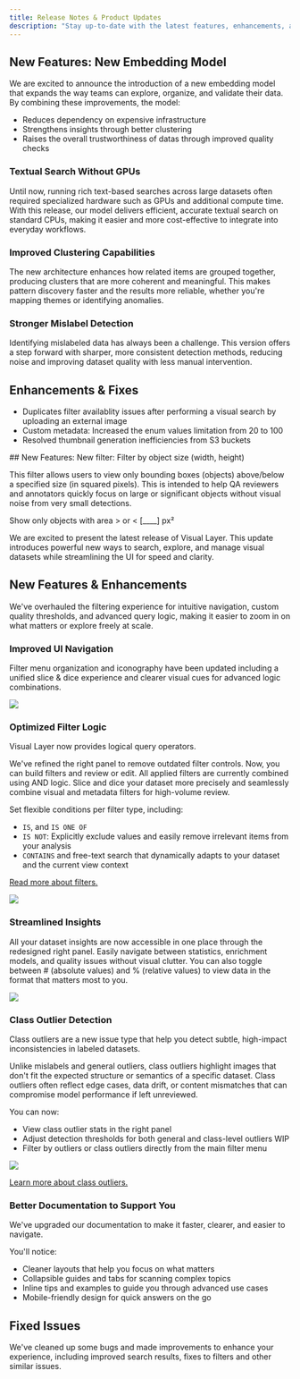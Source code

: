 ```yaml
---
title: Release Notes & Product Updates
description: "Stay up-to-date with the latest features, enhancements, and bug fixes in Visual Layer. This page provides a comprehensive changelog of all product updates."
---
```


<Update label="2025-08-28" version="2.44.2">

## New Features: New Embedding Model

We are excited to announce the introduction of a new embedding model that expands the way teams can explore, organize, and validate their data. By combining these improvements, the model:

- Reduces dependency on expensive infrastructure
- Strengthens insights through better clustering  
- Raises the overall trustworthiness of datas through improved quality checks

### Textual Search Without GPUs

Until now, running rich text-based searches across large datasets often required specialized hardware such as GPUs and additional compute time. With this release, our model delivers efficient, accurate textual search on standard CPUs, making it easier and more cost-effective to integrate into everyday workflows.

### Improved Clustering Capabilities

The new architecture enhances how related items are grouped together, producing clusters that are more coherent and meaningful. This makes pattern discovery faster and the results more reliable, whether you're mapping themes or identifying anomalies.

### Stronger Mislabel Detection

Identifying mislabeled data has always been a challenge. This version offers a step forward with sharper, more consistent detection methods, reducing noise and improving dataset quality with less manual intervention.

## Enhancements & Fixes

- Duplicates filter availablity issues after performing a visual search by uploading an external image
- Custom metadata: Increased the enum values limitation from 20 to 100
- Resolved thumbnail generation inefficiencies from S3 buckets


</Update>

<Update label="2025-08-06" version="2.43.0">
## New Features: New filter: Filter by object size (width, height)

This filter allows users to view only bounding boxes (objects) above/below a specified size (in squared pixels).
This is intended to help QA reviewers and annotators quickly focus on large or significant objects without visual noise from very small detections.

Show only objects with area > or < [____] px²

</Update>

<Update label="2025-05-08" >
We are excited to present the latest release of Visual Layer. This update introduces powerful new ways to search, explore, and manage visual datasets while streamlining the UI for speed and clarity.

## New Features & Enhancements

We've overhauled the filtering experience for intuitive navigation, custom quality thresholds, and advanced query logic, making it easier to zoom in on what matters or explore freely at scale.

### Improved UI Navigation

Filter menu organization and iconography have been updated including a unified slice & dice experience and clearer visual cues for advanced logic combinations.

<Frame>
  <img src="/images/highlight-filters-and-insights.png" />
</Frame>

### Optimized Filter Logic

Visual Layer now provides logical query operators. 

We've refined the right panel to remove outdated filter controls. Now, you can build filters and review or edit. All applied filters are currently combined using AND logic. Slice and dice your dataset more precisely and seamlessly combine visual and metadata filters for high-volume review. 

Set flexible conditions per filter type, including:

* `IS`, and `IS ONE OF`
* `IS NOT`: Explicitly exclude values and easily remove irrelevant items from your analysis
* `CONTAINS` and free-text search that dynamically adapts to your dataset and the current view context

[Read more about filters.](/docs/exploring-datasets/filter-dataset)

<Frame>
  <img src="/images/filters-operators-2.png" />
</Frame>

### Streamlined Insights 

All your dataset insights are now accessible in one place through the redesigned right panel. Easily navigate between statistics, enrichment models, and quality issues without visual clutter. You can also toggle between # (absolute values) and % (relative values) to view data in the format that matters most to you.

<Frame>
  <img src="/images/issues-toggle.gif" />
</Frame>

### Class Outlier Detection

Class outliers are a new issue type that help you detect subtle, high-impact inconsistencies in labeled datasets.

Unlike mislabels and general outliers, class outliers highlight images that don't fit the expected structure or semantics of a specific dataset. Class outliers often reflect edge cases, data drift, or content mismatches that can compromise model performance if left unreviewed.

You can now:

* View class outlier stats in the right panel
* Adjust detection thresholds for both general and class-level outliers WIP
* Filter by outliers or class outliers directly from the main filter menu

<Frame>
  <img src="/images/filters-outliers-classoutliers.png" />
</Frame>

[Learn more about class outliers.](/docs/exploring-datasets/class-outlier)

### Better Documentation to Support You

We've upgraded our documentation to make it faster, clearer, and easier to navigate. 

You'll notice:

* Cleaner layouts that help you focus on what matters
* Collapsible guides and tabs for scanning complex topics
* Inline tips and examples to guide you through advanced use cases
* Mobile-friendly design for quick answers on the go

## Fixed Issues

We've cleaned up some bugs and made improvements to enhance your experience, including improved search results, fixes to filters and other similar issues.
</Update>
